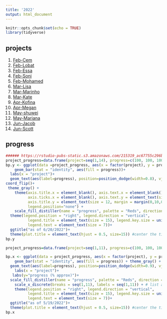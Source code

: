 ```yaml
---
title: '2022'
output: html_document
---
```


```r
knitr::opts_chunk$set(echo = TRUE)
library(tidyverse)
```

## projects 


1. [Feb-Cem](2022_Feb.html)
2. [Feb-Lobat](2022_Feb2.html)
3. [Feb-Essa](2022_Feb3.html)
4. [Feb-Soni](2022_Feb4.html)
5. [Feb-Mohamed](2022_Feb5_Lauren.html)
6. [Mar-Lisa](2022_Mar1_Lisa.html)
7. [Mar-Marinho](2022_Mar2.html)
8. [Mar-Kate](2022_Mar3_kate.html)
9. [Apr-Kofina](2022_Apr1_Kofina.html)
10. [Apr-Megan](2022_Apr2_Megan.html)
11. [May-shuwei](2022_May1_Shuwei.html)
12. [May-Mariana](2022_May2_Mariana.html)
13. [Jun-Jacob](2022_Jun1_Jacob.html)
14. [Jun-Scott](2022_Jun2_Scott.html)

##  progress 


```r
###### https://rstudio-pubs-static.s3.amazonaws.com/215319_ac67755c296b441dac7b24b48fc30156.html
project_progress=data.frame(project=seq(1,14), progress=c(100, 100, 100, 90, 100, 90, 100, 60, 100, 100, 70, 60,0,0))
bp.y <- ggplot(data =project_progress, aes(x = factor(project), y = progress)) + 
    geom_bar(stat = "identity", aes(fill = progress))+ 
  labs(x = "project")+
  geom_text(aes(label=progress), position=position_dodge(width=0.8), vjust=0.25, color="black")+  # add numbers over bars+
coord_flip()+ 
 theme_gray() +
    theme(axis.title.x = element_blank(), axis.text.x = element_blank(),
          axis.ticks.x = element_blank(), axis.text.y = element_text(size = 13), 
          axis.title.y = element_text(size = 12, margin = margin(0,10,0,0), angle =90 ), # this adjusts "project" on y axis 
          legend.position="none") + 
    scale_fill_distiller(name = "progress", palette = "Reds", direction = 1) + 
  theme(legend.position = "right", legend.direction = "vertical",
          legend.title = element_text(size = 15), legend.key.size = unit(1,"cm"),
          legend.text = element_text(size = 7))+
  ggtitle("as of 6/20/2022")+
  theme(plot.title = element_text(hjust = 0.5, size=15)) #center the title
bp.y
```


```r
project_progress=data.frame(project=seq(1,11), progress=c(100, 100, 100, 90, 50, 80, 100, 60, 60, 90, 70))

bp.x <- ggplot(data = project_progress, aes(x = factor(project), y = progress)) + 
    geom_bar(stat = "identity", aes(fill = progress)) + theme_gray() +
  geom_text(aes(label=progress), position=position_dodge(width=0.9), vjust=-0.25)+  # add numbers over bars+
    labs(x = "project")+
   labs(y="progress (% approx)")+
  scale_fill_distiller(name = "progress", palette = "Reds", direction = 1, na.value = "transparent") +
    scale_x_discrete(breaks = seq(1,11), labels = seq(1,11)) + # list all x labels 
    theme(legend.position = "right", legend.direction = "vertical",
          legend.title = element_text(size = 15), legend.key.size = unit(1,"cm"),
          legend.text = element_text(size = 7))+
  ggtitle("as of 5/19/2022")+
  theme(plot.title = element_text(hjust = 0.5, size=15)) #center the title 
bp.x
```






